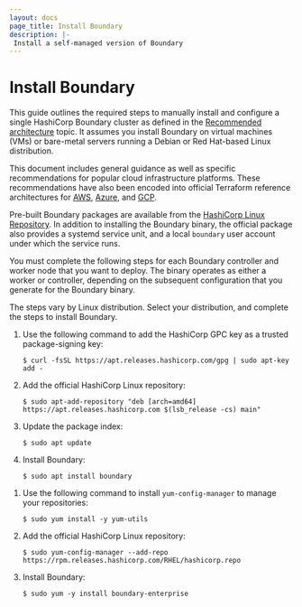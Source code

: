 ```yaml
---
layout: docs
page_title: Install Boundary
description: |-
 Install a self-managed version of Boundary
---
```


# Install Boundary

This guide outlines the required steps to manually install and configure a single HashiCorp Boundary cluster as defined in the [Recommended architecture](/boundary/docs/install-boundary/recommended-architecture) topic.
It assumes you install Boundary on virtual machines (VMs) or bare-metal servers running a Debian or Red Hat-based Linux distribution.

This document includes general guidance as well as specific recommendations for popular cloud infrastructure platforms.
These recommendations have also been encoded into official Terraform reference architectures for [AWS](https://github.com/hashicorp/boundary-reference-architecture/tree/main/deployment/aws), [Azure](https://github.com/hashicorp/boundary-reference-architecture/tree/main/deployment/azure), and [GCP](https://github.com/hashicorp/boundary-reference-architecture/tree/main/deployment/gcp).

Pre-built Boundary packages are available from the [HashiCorp Linux Repository](https://www.hashicorp.com/blog/announcing-the-hashicorp-linux-repository).
In addition to installing the Boundary binary, the official package also provides a systemd service unit, and a local `boundary` user account under which the service runs.

You must complete the following steps for each Boundary controller and worker node that you want to deploy.
The binary operates as either a worker or controller, depending on the subsequent configuration that you generate for the Boundary binary.

The steps vary by Linux distribution.
Select your distribution, and complete the steps to install Boundary.

<Tabs>
<Tab heading="Ubuntu/Debian">

1. Use the following command to add the HashiCorp GPC key as a trusted package-signing key:

    ```shell-session
    $ curl -fsSL https://apt.releases.hashicorp.com/gpg | sudo apt-key add -
    ```
1. Add the official HashiCorp Linux repository:

    ```shell-session
    $ sudo apt-add-repository "deb [arch=amd64] https://apt.releases.hashicorp.com $(lsb_release -cs) main"
    ```

1. Update the package index:

    ```shell-session
    $ sudo apt update
    ```

1. Install Boundary:

    ```shell-session
    $ sudo apt install boundary
    ```

</Tab>
<Tab heading="CentOS/RHEL">

1. Use the following command to install `yum-config-manager` to manage your repositories:

    ```shell-session
    $ sudo yum install -y yum-utils
    ```

2. Add the official HashiCorp Linux repository:

    ```shell-session
    $ sudo yum-config-manager --add-repo https://rpm.releases.hashicorp.com/RHEL/hashicorp.repo
    ```

3. Install Boundary:

    ```shell-session
    $ sudo yum -y install boundary-enterprise
    ```

</Tab>
</Tabs>
